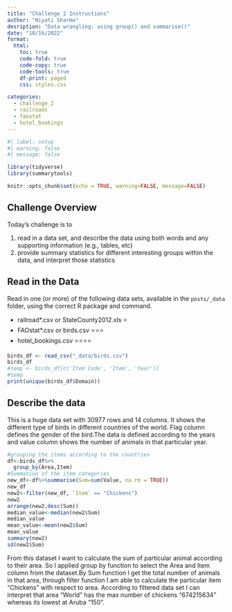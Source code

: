 ```yaml
---
title: "Challenge 2 Instructions"
author: "Niyati Sharma"
desription: "Data wrangling: using group() and summarise()"
date: "10/16/2022"
format:
  html:
    toc: true
    code-fold: true
    code-copy: true
    code-tools: true
    df-print: paged
    css: styles.css

categories:
  - challenge_2
  - railroads
  - faostat
  - hotel_bookings
---
```


```r
#| label: setup
#| warning: false
#| message: false

library(tidyverse)
library(summarytools)

knitr::opts_chunk$set(echo = TRUE, warning=FALSE, message=FALSE)
```

## Challenge Overview

Today's challenge is to

1)  read in a data set, and describe the data using both words and any supporting information (e.g., tables, etc)
2)  provide summary statistics for different interesting groups within the data, and interpret those statistics

## Read in the Data

Read in one (or more) of the following data sets, available in the `posts/_data` folder, using the correct R package and command.

-   railroad\*.csv or StateCounty2012.xls ⭐
-   FAOstat\*.csv or birds.csv ⭐⭐⭐
-   hotel_bookings.csv ⭐⭐⭐⭐

```r
birds_df <- read_csv("_data/birds.csv")
birds_df
#temp <- birds_df[c('Item Code', 'Item', 'Year')]
#temp
print(unique(birds_df$Domain))
```
## Describe the data

This is a huge data set with 30977 rows and 14 columns. It shows the different type of birds in different countries of the world. Flag column defines the gender of the bird.The data is defined according to the years and value column shows the number of animals in that particular year.

```r

#grouping the items according to the countries
df<-birds_df%>%
  group_by(Area,Item)
#Summation of the item categories
new_df<-df%>%summarise(Sum=sum(Value, na.rm = TRUE))
new_df
new2<-filter(new_df, `Item` == "Chickens")
new2
arrange(new2,desc(Sum))
median_value<-median(new2$Sum)
median_value
mean_value<-mean(new2$Sum)
mean_value
summary(new2)
sd(new2$Sum)

```
From this dataset I want to calculate the sum of particular animal according to their area. So I applied group by function to select the Area and Item column from the dataset.By Sum function I get the total number of animals in that area, through filter function I am able to calculate the particular item "Chickens" with respect to area. According to filtered data set I can interpret that area "World" has the max number of chickens "674215634" whereas its lowest at Aruba "150".
